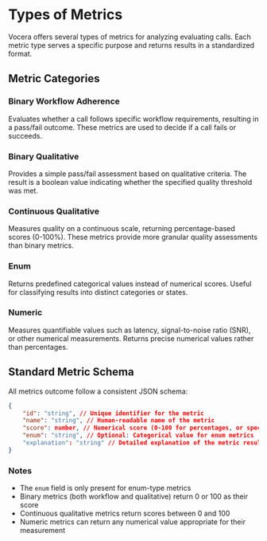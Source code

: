 # Types of Metrics

Vocera offers several types of metrics for analyzing evaluating calls. Each metric type serves a specific purpose and returns results in a standardized format.

## Metric Categories

### Binary Workflow Adherence
Evaluates whether a call follows specific workflow requirements, resulting in a pass/fail outcome. These metrics are used to decide if a call fails or succeeds.

### Binary Qualitative
Provides a simple pass/fail assessment based on qualitative criteria. The result is a boolean value indicating whether the specified quality threshold was met.

### Continuous Qualitative
Measures quality on a continuous scale, returning percentage-based scores (0-100%). These metrics provide more granular quality assessments than binary metrics.

### Enum
Returns predefined categorical values instead of numerical scores. Useful for classifying results into distinct categories or states.

### Numeric
Measures quantifiable values such as latency, signal-to-noise ratio (SNR), or other numerical measurements. Returns precise numerical values rather than percentages.

## Standard Metric Schema

All metrics outcome follow a consistent JSON schema:


```json
{
    "id": "string", // Unique identifier for the metric
    "name": "string", // Human-readable name of the metric
    "score": number, // Numerical score (0-100 for percentages, or specific values for numeric metrics)
    "enum": "string", // Optional: Categorical value for enum metrics
    "explanation": "string" // Detailed explanation of the metric result
}
```

### Notes
- The `enum` field is only present for enum-type metrics
- Binary metrics (both workflow and qualitative) return 0 or 100 as their score
- Continuous qualitative metrics return scores between 0 and 100
- Numeric metrics can return any numerical value appropriate for their measurement

